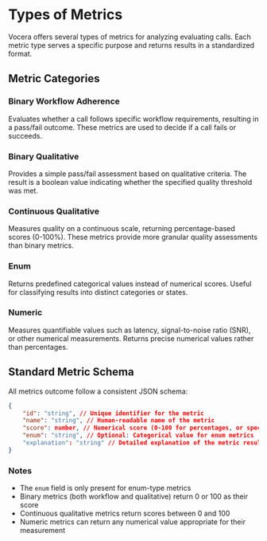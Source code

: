 # Types of Metrics

Vocera offers several types of metrics for analyzing evaluating calls. Each metric type serves a specific purpose and returns results in a standardized format.

## Metric Categories

### Binary Workflow Adherence
Evaluates whether a call follows specific workflow requirements, resulting in a pass/fail outcome. These metrics are used to decide if a call fails or succeeds.

### Binary Qualitative
Provides a simple pass/fail assessment based on qualitative criteria. The result is a boolean value indicating whether the specified quality threshold was met.

### Continuous Qualitative
Measures quality on a continuous scale, returning percentage-based scores (0-100%). These metrics provide more granular quality assessments than binary metrics.

### Enum
Returns predefined categorical values instead of numerical scores. Useful for classifying results into distinct categories or states.

### Numeric
Measures quantifiable values such as latency, signal-to-noise ratio (SNR), or other numerical measurements. Returns precise numerical values rather than percentages.

## Standard Metric Schema

All metrics outcome follow a consistent JSON schema:


```json
{
    "id": "string", // Unique identifier for the metric
    "name": "string", // Human-readable name of the metric
    "score": number, // Numerical score (0-100 for percentages, or specific values for numeric metrics)
    "enum": "string", // Optional: Categorical value for enum metrics
    "explanation": "string" // Detailed explanation of the metric result
}
```

### Notes
- The `enum` field is only present for enum-type metrics
- Binary metrics (both workflow and qualitative) return 0 or 100 as their score
- Continuous qualitative metrics return scores between 0 and 100
- Numeric metrics can return any numerical value appropriate for their measurement

